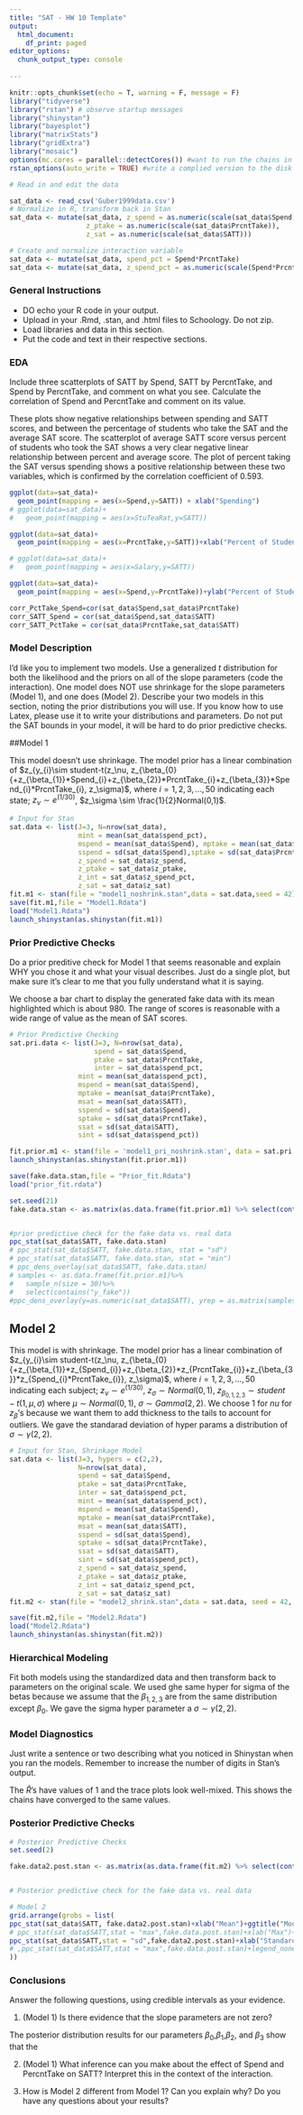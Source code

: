 ```yaml
---
title: "SAT - HW 10 Template"
output:
  html_document:
    df_print: paged
editor_options:
  chunk_output_type: console
  
---
```


```r
knitr::opts_chunk$set(echo = T, warning = F, message = F)
library("tidyverse")
library("rstan") # observe startup messages
library("shinystan")
library("bayesplot")
library("matrixStats")
library("gridExtra")
library("mosaic")
options(mc.cores = parallel::detectCores()) #want to run the chains in parallel
rstan_options(auto_write = TRUE) #write a complied version to the disk 
```

```r
# Read in and edit the data

sat_data <- read_csv('Guber1999data.csv')
# Normalize in R, transform back in Stan
sat_data <- mutate(sat_data, z_spend = as.numeric(scale(sat_data$Spend)), 
                   z_ptake = as.numeric(scale(sat_data$PrcntTake)), 
                   z_sat = as.numeric(scale(sat_data$SATT)))

# Create and normalize interaction variable
sat_data <- mutate(sat_data, spend_pct = Spend*PrcntTake) 
sat_data <- mutate(sat_data, z_spend_pct = as.numeric(scale(Spend*PrcntTake))) 
```



### General Instructions
- DO echo your R code in your output.
- Upload in your .Rmd, .stan, and .html files to Schoology.  Do not zip.
- Load libraries and data in this section.  
- Put the code and text in their respective sections.


### EDA
Include three scatterplots of SATT by Spend, SATT by PercntTake, and Spend by PercntTake, and comment on what you see. Calculate the correlation of Spend and PercntTake and comment on its value.

These plots show negative relationships between spending and SATT scores, and between the percentage of students who take the SAT and the average SAT score. The scatterplot of average SATT score versus percent of students who took the SAT shows a very clear negative linear relationship between percent and average score. The plot of percent taking the SAT versus spending shows a positive relationship between these two variables, which is confirmed by the correlation coefficient of 0.593. 

```r
ggplot(data=sat_data)+
  geom_point(mapping = aes(x=Spend,y=SATT)) + xlab("Spending")
# ggplot(data=sat_data)+
#   geom_point(mapping = aes(x=StuTeaRat,y=SATT))

ggplot(data=sat_data)+
  geom_point(mapping = aes(x=PrcntTake,y=SATT))+xlab("Percent of Students who took SAT")

# ggplot(data=sat_data)+
#   geom_point(mapping = aes(x=Salary,y=SATT))

ggplot(data=sat_data)+
  geom_point(mapping = aes(x=Spend,y=PrcntTake))+ylab("Percent of Students who took SAT")+xlab("Spending")

corr_PctTake_Spend=cor(sat_data$Spend,sat_data$PrcntTake)
corr_SATT_Spend = cor(sat_data$Spend,sat_data$SATT)
corr_SATT_PctTake = cor(sat_data$PrcntTake,sat_data$SATT)
```


### Model Description

I'd like you to implement two models.  Use a generalized $t$ distribution for both the likelihood and the priors on all of the slope parameters (code the interaction).  One model does NOT use shrinkage for the slope parameters (Model 1), and one does (Model 2).  Describe your two models in this section, noting the prior distributions you will use.  If you know how to use Latex, please use it to write your distributions and parameters.  Do not put the SAT bounds in your model, it will be hard to do prior predictive checks.



##Model 1

This model doesn't use shrinkage. The model prior has a linear combination of 
 $z_{y_{i}\sim student-t(z_\nu, z_{\beta_{0}{+z_{\beta_{1}}*Spend_{i}+z_{\beta_{2}}*PrcntTake_{i}+z_{\beta_{3}}*Spend_{i}*PrcntTake_{i}, z_\sigma)$, where $i = 1,2,3,...,50$ indicating each state; $z_\nu \sim e^{(1/30)}$, $z_\sigma \sim \frac{1}{2}Normal(0,1)$.

```r

# Input for Stan
sat.data <- list(J=3, N=nrow(sat_data),
                 mint = mean(sat_data$spend_pct),
                 mspend = mean(sat_data$Spend), mptake = mean(sat_data$PrcntTake), msat = mean(sat_data$SATT),
                 sspend = sd(sat_data$Spend),sptake = sd(sat_data$PrcntTake),ssat = sd(sat_data$SATT), sint = sd(sat_data$spend_pct),
                 z_spend = sat_data$z_spend,
                 z_ptake = sat_data$z_ptake,
                 z_int = sat_data$z_spend_pct,
                 z_sat = sat_data$z_sat)
fit.m1 <- stan(file = "model1_noshrink.stan",data = sat.data,seed = 42)
save(fit.m1,file = "Model1.Rdata")
load("Model1.Rdata")
launch_shinystan(as.shinystan(fit.m1))

```

### Prior Predictive Checks

Do a prior preditive check for Model 1 that seems reasonable and explain WHY you chose it and what your visual describes.  Just do a single plot, but make sure it's clear to me that you fully understand what it is saying.

We choose a bar chart to display the generated fake data with its mean highlighted which is about 980. The range of scores is reasonable with a wide range of value as the mean of SAT scores.

```r
# Prior Predictive Checking
sat.pri.data <- list(J=3, N=nrow(sat_data),
                     spend = sat_data$Spend, 
                     ptake = sat_data$PrcntTake,
                     inter = sat_data$spend_pct,
                 mint = mean(sat_data$spend_pct),
                 mspend = mean(sat_data$Spend),
                 mptake = mean(sat_data$PrcntTake), 
                 msat = mean(sat_data$SATT),
                 sspend = sd(sat_data$Spend),
                 sptake = sd(sat_data$PrcntTake),
                 ssat = sd(sat_data$SATT), 
                 sint = sd(sat_data$spend_pct))

fit.prior.m1 <- stan(file = 'model1_pri_noshrink.stan', data = sat.pri.data, seed = 21,control = list(adapt_delta = 0.999))
launch_shinystan(as.shinystan(fit.prior.m1))

save(fake.data.stan,file = "Prior_fit.Rdata")
load("prior_fit.rdata")

set.seed(21)
fake.data.stan <- as.matrix(as.data.frame(fit.prior.m1) %>% select(contains("y_fake")) %>% sample_n(size = 100))


#prior predictive check for the fake data vs. real data
ppc_stat(sat_data$SATT, fake.data.stan)
# ppc_stat(sat_data$SATT, fake.data.stan, stat = "sd")
# ppc_stat(sat_data$SATT, fake.data.stan, stat = "min")
# ppc_dens_overlay(sat_data$SATT, fake.data.stan) 
# samples <- as.data.frame(fit.prior.m1)%>%
#   sample_n(size = 30)%>%
#   select(contains("y_fake"))
#ppc_dens_overlay(y=as.numeric(sat_data$SATT), yrep = as.matrix(samples))
```


## Model 2

This model is with shrinkage. The model prior has a linear combination of 
$z_{y_{i}\sim student-t(z_\nu, z_{\beta_{0}{+z_{\beta_{1}}*z_{Spend_{i}}+z_{\beta_{2}}*z_{PrcntTake_{i}}+z_{\beta_{3}}*z_{Spend_{i}*PrcntTake_{i}}, z_\sigma)$, where $i = 1,2,3,...,50$ indicating each subject; $z_\nu \sim e^{(1/30)}$, $z_\sigma \sim Normal(0,1)$, $z_{\beta_{0,1,2,3}}\sim student-t(1, \mu, \sigma)$ 
where $\mu\sim Normal(0,1)$, $\sigma\sim Gamma(2,2)$. We choose 1 for $nu$ for $z_\beta$'s because we want them to add thickness to the tails to account for outliers. We gave the standarad deviation of hyper params a distribution of $\sigma\sim\gamma(2,2)$. 

```r
# Input for Stan, Shrinkage Model
sat.data <- list(J=3, hypers = c(2,2),
                 N=nrow(sat_data),
                 spend = sat_data$Spend, 
                 ptake = sat_data$PrcntTake,
                 inter = sat_data$spend_pct,
                 mint = mean(sat_data$spend_pct),
                 mspend = mean(sat_data$Spend), 
                 mptake = mean(sat_data$PrcntTake), 
                 msat = mean(sat_data$SATT),
                 sspend = sd(sat_data$Spend),
                 sptake = sd(sat_data$PrcntTake),
                 ssat = sd(sat_data$SATT), 
                 sint = sd(sat_data$spend_pct),
                 z_spend = sat_data$z_spend,
                 z_ptake = sat_data$z_ptake,
                 z_int = sat_data$z_spend_pct,
                 z_sat = sat_data$z_sat)
fit.m2 <- stan(file = "model2_shrink.stan",data = sat.data, seed = 42, control = list(adapt_delta = 0.95))

save(fit.m2,file = "Model2.Rdata")
load("Model2.Rdata")
launch_shinystan(as.shinystan(fit.m2))

```

### Hierarchical Modeling
Fit both models using the standardized data and then transform back to parameters on the original scale. 
We used ghe same hyper for sigma of the betas because we assume that the $\beta_{1,2,3}$ are from the same distribution except $\beta_0$. We gave the sigma hyper parameter a $\sigma\sim\gamma(2,2)$. 

### Model Diagnostics
Just write a sentence or two describing what you noticed in Shinystan when you ran the models. Remember to increase the number of digits in Stan's output.

The $\hat{R}$'s have values of 1 and the trace plots look well-mixed. This shows the chains have converged to the same values.

### Posterior Predictive Checks

```r
# Posterior Predictive Checks
set.seed(2)

fake.data2.post.stan <- as.matrix(as.data.frame(fit.m2) %>% select(contains("y_fake")) %>% sample_n(size = 100))


# Posterior predictive check for the fake data vs. real data 

# Model 2
grid.arrange(grobs = list(
ppc_stat(sat_data$SATT, fake.data2.post.stan)+xlab("Mean")+ggtitle("Model 2 Posterior Predictive Check"),
# ppc_stat(sat_data$SATT,stat = "max",fake.data.post.stan)+xlab("Max")+legend_none(),
ppc_stat(sat_data$SATT,stat = "sd",fake.data2.post.stan)+xlab("Standard Deviation")
# ,ppc_stat(sat_data$SATT,stat = "max",fake.data.post.stan)+legend_none()+xlab("Max")
))
```




### Conclusions
Answer the following questions, using credible intervals as your evidence.  

1. (Model 1) Is there evidence that the slope parameters are not zero?  

The posterior distribution results for our parameters $\beta_0$,$\beta_1$,$\beta_2$, and $\beta_3$ show that the 

2. (Model 1) What inference can you make about the effect of Spend and PercntTake on SATT? Interpret this in the context of the interaction.

3. How is Model 2 different from Model 1?  Can you explain why?  Do you have any questions about your results?





